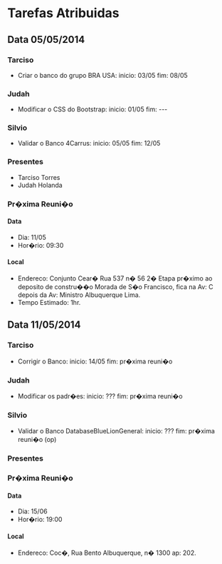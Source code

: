 = Tarefas Atribuidas =

== Data 05/05/2014 ==

=== Tarciso ===
* Criar o banco do grupo BRA USA:   inicio: 03/05  fim: 08/05

=== Judah ===
* Modificar o CSS do Bootstrap:  inicio: 01/05  fim: ---


=== Silvio ===
* Validar o Banco 4Carrus:  inicio: 05/05   fim: 12/05

=== Presentes ===
* Tarciso Torres
* Judah Holanda

=== Pr�xima Reuni�o ===

==== Data ====
* Dia: 11/05
* Hor�rio: 09:30

==== Local ====
* Endereco: Conjunto Cear� Rua 537 n� 56 2� Etapa pr�ximo ao deposito de constru��o Morada de S�o Francisco, fica na Av: C depois da Av: Ministro Albuquerque Lima.
* Tempo Estimado: 1hr.



== Data 11/05/2014 ==

=== Tarciso ===
* Corrigir o Banco:  inicio: 14/05  fim: pr�xima reuni�o

=== Judah ===
* Modificar os padr�es:  inicio: ???  fim: pr�xima reuni�o


=== Silvio ===
* Validar o Banco DatabaseBlueLionGeneral: inicio: ???  fim: pr�xima reuni�o (op)

=== Presentes ===

=== Pr�xima Reuni�o ===

==== Data ====
* Dia: 15/06
* Hor�rio: 19:00
==== Local ====
* Endereco: Coc�, Rua Bento Albuquerque, n� 1300 ap: 202.
